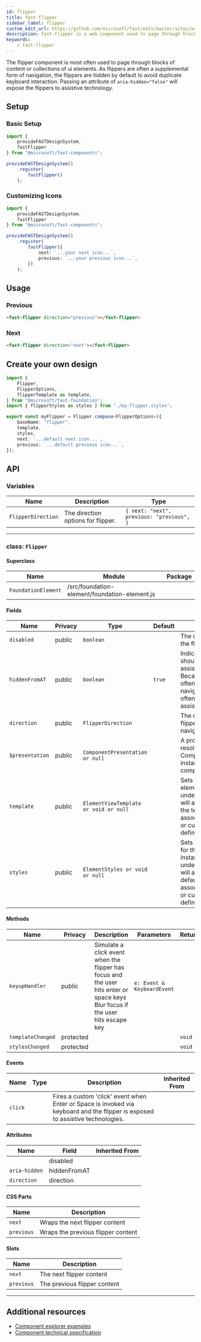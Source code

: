 ```yaml
---
id: flipper
title: fast-flipper
sidebar_label: flipper
custom_edit_url: https://github.com/microsoft/fast/edit/master/sites/website/versioned_docs/version-legacy/components/fast-flipper.mdx
description: fast-flipper is a web component used to page through blocks of content or collections of ui elements.
keywords:
    - fast-flipper
---
```


The flipper component is most often used to page through blocks of content or collections of ui elements. As flippers are often a supplemental form of navigation, the flippers are hidden by default to avoid duplicate keyboard interaction. Passing an attribute of `aria-hidden="false"` will expose the flippers to assistive technology.

## Setup

### Basic Setup

```ts
import {
    provideFASTDesignSystem,
    fastFlipper
} from "@microsoft/fast-components";

provideFASTDesignSystem()
    .register(
        fastFlipper()
    );
```

### Customizing Icons

```ts
import {
    provideFASTDesignSystem,
    fastFlipper
} from "@microsoft/fast-components";

provideFASTDesignSystem()
    .register(
        fastFlipper({
            next: `...your next icon...`,
            previous: `...your previous icon...`,
        })
    );
```

## Usage

### Previous

```html live
<fast-flipper direction="previous"></fast-flipper>
```

### Next

```html live
<fast-flipper direction="next"></fast-flipper>
```

## Create your own design

```ts
import {
    Flipper,
    FlipperOptions,
    flipperTemplate as template,
} from "@microsoft/fast-foundation";
import { flipperStyles as styles } from "./my-flipper.styles";

export const myFlipper = Flipper.compose<FlipperOptions>({
    baseName: "flipper",
    template,
    styles,
    next: `...default next icon...`,
    previous: `...default previous icon...`,
});
```

## API



### Variables

| Name               | Description                        | Type                                      |
| ------------------ | ---------------------------------- | ----------------------------------------- |
| `FlipperDirection` | The direction options for flipper. | `{ next: "next", previous: "previous", }` |

<hr/>



### class: `Flipper`

#### Superclass

| Name                | Module                                        | Package |
| ------------------- | --------------------------------------------- | ------- |
| `FoundationElement` | /src/foundation-element/foundation-element.js |         |

#### Fields

| Name            | Privacy | Type                                  | Default | Description                                                                                                                                                                         | Inherited From    |
| --------------- | ------- | ------------------------------------- | ------- | ----------------------------------------------------------------------------------------------------------------------------------------------------------------------------------- | ----------------- |
| `disabled`      | public  | `boolean`                             |         | The disabled state of the flipper.                                                                                                                                                  |                   |
| `hiddenFromAT`  | public  | `boolean`                             | `true`  | Indicates the flipper should be hidden from assistive technology. Because flippers are often supplementary navigation, they are often hidden from assistive technology.             |                   |
| `direction`     | public  | `FlipperDirection`                    |         | The direction that the flipper implies navigating.                                                                                                                                  |                   |
| `$presentation` | public  | `ComponentPresentation or null`       |         | A property which resolves the ComponentPresentation instance for the current component.                                                                                             | FoundationElement |
| `template`      | public  | `ElementViewTemplate or void or null` |         | Sets the template of the element instance. When undefined, the element will attempt to resolve the template from the associated presentation or custom element definition.          | FoundationElement |
| `styles`        | public  | `ElementStyles or void or null`       |         | Sets the default styles for the element instance. When undefined, the element will attempt to resolve default styles from the associated presentation or custom element definition. | FoundationElement |

#### Methods

| Name              | Privacy   | Description                                                                                                                    | Parameters                 | Return | Inherited From    |
| ----------------- | --------- | ------------------------------------------------------------------------------------------------------------------------------ | -------------------------- | ------ | ----------------- |
| `keyupHandler`    | public    | Simulate a click event when the flipper has focus and the user hits enter or space keys Blur focus if the user hits escape key | `e: Event & KeyboardEvent` |        |                   |
| `templateChanged` | protected |                                                                                                                                |                            | `void` | FoundationElement |
| `stylesChanged`   | protected |                                                                                                                                |                            | `void` | FoundationElement |

#### Events

| Name    | Type | Description                                                                                                                    | Inherited From |
| ------- | ---- | ------------------------------------------------------------------------------------------------------------------------------ | -------------- |
| `click` |      | Fires a custom 'click' event when Enter or Space is invoked via keyboard and the flipper is exposed to assistive technologies. |                |

#### Attributes

| Name          | Field        | Inherited From |
| ------------- | ------------ | -------------- |
|               | disabled     |                |
| `aria-hidden` | hiddenFromAT |                |
| `direction`   | direction    |                |

#### CSS Parts

| Name       | Description                        |
| ---------- | ---------------------------------- |
| `next`     | Wraps the next flipper content     |
| `previous` | Wraps the previous flipper content |

#### Slots

| Name       | Description                  |
| ---------- | ---------------------------- |
| `next`     | The next flipper content     |
| `previous` | The previous flipper content |

<hr/>


## Additional resources

* [Component explorer examples](https://explore.fast.design/components/fast-flipper)
* [Component technical specification](https://github.com/microsoft/fast/blob/master/packages/web-components/fast-foundation/src/flipper/flipper.spec.md)
